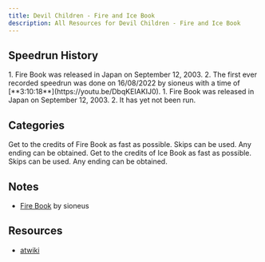 ```yaml
---
title: Devil Children - Fire and Ice Book
description: All Resources for Devil Children - Fire and Ice Book
---
```



<DocsHero 
    content="Devil Children Fire and Ice Book is the sequel to Devil Children - Dark and Light Book. This version removes chips from the summoning comps and introduces cards, an item the player can use at the beginning of the fight without taking any actions from the demons themselves."
    srcUrl={fireCover}
    alt="Devil Children: Fire and Ice Book Box Cover"
/>

<LinkCard title="Leaderboards" href="https://www.speedrun.com/dcfi" description="See all the submitted runs on Speedrun.com"/>


## Speedrun History

<Tabs>
<TabItem label="Fire Book">
<Steps>
1. Fire Book was released in Japan on September 12, 2003.
2. The first ever recorded speedrun was done on 16/08/2022 by sioneus with a time of [**3:10:18**](https://youtu.be/DbqKEIAKIJ0).
</Steps>
</TabItem>
<TabItem label="Ice Book">
<Steps>
1. Fire Book was released in Japan on September 12, 2003.
2. It has yet not been run.
</Steps>
</TabItem>
</Tabs>

## Categories
<CardGrid>
    <Card title="Fire Book">Get to the credits of Fire Book as fast as possible. Skips can be used. Any ending can be obtained.</Card>
    <Card title="Ice Book">Get to the credits of Ice Book as fast as possible. Skips can be used. Any ending can be obtained.</Card>
</CardGrid>

## Notes
- [Fire Book](https://sioneus.me/notes/fire) by sioneus

## Resources
- [atwiki](https://w.atwiki.jp/devilchildren_fi)